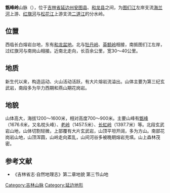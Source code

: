 {{no footnotes|time=2014-06-06T02:43:29+00:00}}
{{refimprove|time=2014-06-06T02:43:29+00:00}}
'''甑峰岭'''山脉（{{朝|諺=증봉산|漢=甑峰山|羅=Jeungbongsan}}），位于[[吉林省|吉林省]][[延边州|延边州]][[安图县|安图县]]、[[和龙市|和龙县]]之间，为[[图们江|图们江]]左岸支流[[海兰河|海兰河]]上游、[[红旗河|红旗河]]与[[松花江|松花江]]上游支流[[二道江|二道江]]的分水岭。
==位置==
西临长白熔岩台地，东有[[和龙盆地|和龙盆地]]。北与[[牡丹岭|牡丹岭]]、[[英额岭|英额岭]]相接，南抵图们江左岸，过红旗河与南岗山相接。近南北走向，长百余公里，宽30～40公里。
==地质==
新生代以来，构造运动、火山活动活跃，有大片熔岩流溢出。山体主要为第三纪玄武岩，南段多为华力西期和燕山期花岗岩。
==地貌==
山体高大，海拔1200～1600米，相对高度700～900米。主要山峰有[[甑峰|甑峰]]（1676.6米，又名枕头峰）、[[老岭_(甑峰岭)|老岭]]（1457.5米）、[[长虹岭|长虹岭]]（1397.7米）等。北段玄武岩山地，山体切割轻微，上部覆有大片玄武岩，山顶平坦开阔，多为方山。南部花岗岩山地，山顶浑圆，山岭走向紊乱，山间河谷多被晚期熔岩充填。山上森林茂密。

==参考文献==
* 《吉林省志·自然地理志》第二章地貌 第三节山地

[[Category:吉林山脉|Category:吉林山脉]]
[[Category:延边地形|Category:延边地形]]